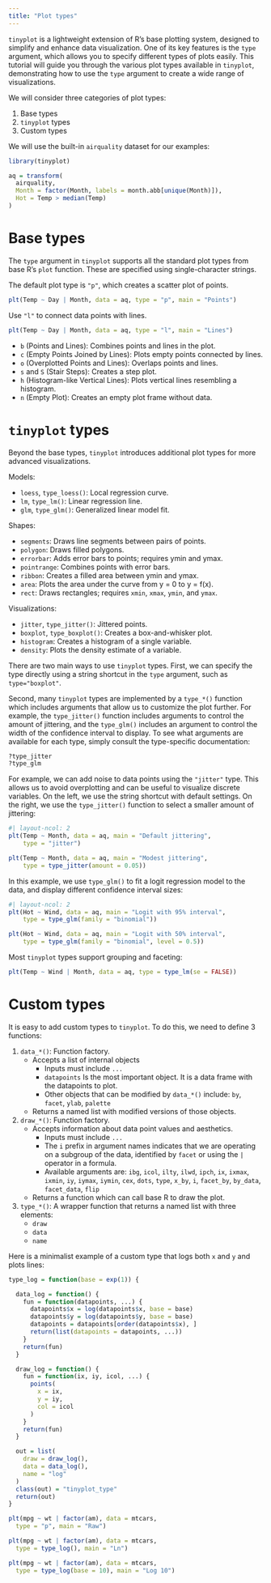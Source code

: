 ```yaml
---
title: "Plot types"
---
```


`tinyplot` is a lightweight extension of R's base plotting system, designed to simplify and enhance data visualization. One of its key features is the `type` argument, which allows you to specify different types of plots easily. This tutorial will guide you through the various plot types available in `tinyplot`, demonstrating how to use the `type` argument to create a wide range of visualizations.

We will consider three categories of plot types:

1. Base types
2. `tinyplot` types
3. Custom types

We will use the built-in `airquality` dataset for our examples:

```r
library(tinyplot)

aq = transform(
  airquality,
  Month = factor(Month, labels = month.abb[unique(Month)]),
  Hot = Temp > median(Temp)
)
```

# Base types

The `type` argument in `tinyplot` supports all the standard plot types from base R's `plot` function. These are specified using single-character strings.

The default plot type is `"p"`, which creates a scatter plot of points.

```r
plt(Temp ~ Day | Month, data = aq, type = "p", main = "Points")
```

Use `"l"` to connect data points with lines.

```r
plt(Temp ~ Day | Month, data = aq, type = "l", main = "Lines")
```

* `b` (Points and Lines): Combines points and lines in the plot.
* `c` (Empty Points Joined by Lines): Plots empty points connected by lines.
* `o` (Overplotted Points and Lines): Overlaps points and lines.
* `s` and `S` (Stair Steps): Creates a step plot.
* `h` (Histogram-like Vertical Lines): Plots vertical lines resembling a histogram.
* `n` (Empty Plot): Creates an empty plot frame without data.

# `tinyplot` types

Beyond the base types, `tinyplot` introduces additional plot types for more advanced visualizations. 

Models:

- `loess`, `type_loess()`: Local regression curve.
- `lm`, `type_lm()`: Linear regression line.
- `glm`, `type_glm()`: Generalized linear model fit.

Shapes:

- `segments`: Draws line segments between pairs of points.
- `polygon`: Draws filled polygons.
- `errorbar`: Adds error bars to points; requires ymin and ymax.
- `pointrange`: Combines points with error bars.
- `ribbon`: Creates a filled area between ymin and ymax.
- `area`: Plots the area under the curve from y = 0 to y = f(x).
- `rect`: Draws rectangles; requires `xmin`, `xmax`, `ymin`, and `ymax`.

Visualizations:

- `jitter`, `type_jitter()`: Jittered points.
- `boxplot`, `type_boxplot()`: Creates a box-and-whisker plot.
- `histogram`: Creates a histogram of a single variable.
- `density`: Plots the density estimate of a variable.

There are two main ways to use `tinyplot` types. First, we can specify the type directly using a string shortcut in the `type` argument, such as `type="boxplot"`.

Second, many `tinyplot` types are implemented by a `type_*()` function which includes arguments that allow us to customize the plot further. For example, the `type_jitter()` function includes arguments to control the amount of jittering, and the `type_glm()` includes an argument to control the width of the confidence interval to display. To see what arguments are available for each type, simply consult the type-specific documentation:

```r
?type_jitter
?type_glm
```

For example, we can add noise to data points using the `"jitter"` type. This allows us to avoid overplotting and can be useful to visualize discrete variables. On the left, we use the string shortcut with default settings. On the right, we use the `type_jitter()` function to select a smaller amount of jittering:

```r
#| layout-ncol: 2
plt(Temp ~ Month, data = aq, main = "Default jittering", 
    type = "jitter")

plt(Temp ~ Month, data = aq, main = "Modest jittering",
    type = type_jitter(amount = 0.05))
```

In this example, we use `type_glm()` to fit a logit regression model to the data, and display different confidence interval sizes:

```r
#| layout-ncol: 2
plt(Hot ~ Wind, data = aq, main = "Logit with 95% interval",
    type = type_glm(family = "binomial"))

plt(Hot ~ Wind, data = aq, main = "Logit with 50% interval",
    type = type_glm(family = "binomial", level = 0.5))
```

Most `tinyplot` types support grouping and faceting:

```r
plt(Temp ~ Wind | Month, data = aq, type = type_lm(se = FALSE))
```

# Custom types

It is easy to add custom types to `tinyplot`. To do this, we need to define 3 functions:

1. `data_*()`: Function factory.
    - Accepts a list of internal objects
        - Inputs must include `...`
        - `datapoints` Is the most important object. It is a data frame with the datapoints to plot. 
        - Other objects that can be modified by `data_*()` include: `by`, `facet`, `ylab`, `palette`
    - Returns a named list with modified versions of those objects.
2. `draw_*()`: Function factory.
    - Accepts information about data point values and aesthetics. 
        - Inputs must include `...`
        - The `i` prefix in argument names indicates that we are operating on a subgroup of the data, identified by `facet` or using the `|` operator in a formula.
        - Available arguments are: `ibg`, `icol`, `ilty`, `ilwd`, `ipch`, `ix`, `ixmax`, `ixmin`, `iy`, `iymax`, `iymin`, `cex`, `dots`, `type`, `x_by`, `i`, `facet_by`, `by_data`, `facet_data`, `flip`
    - Returns a function which can call base R to draw the plot.
3. `type_*()`: A wrapper function that returns a named list with three elements:
    - `draw`
    - `data`
    - `name`

Here is a minimalist example of a custom type that logs both `x` and `y` and plots lines:

```r
type_log = function(base = exp(1)) {

  data_log = function() {
    fun = function(datapoints, ...) {
      datapoints$x = log(datapoints$x, base = base)
      datapoints$y = log(datapoints$y, base = base)
      datapoints = datapoints[order(datapoints$x), ]
      return(list(datapoints = datapoints, ...))
    }
    return(fun)
  }

  draw_log = function() {
    fun = function(ix, iy, icol, ...) {
      points(
        x = ix,
        y = iy,
        col = icol
      )
    }
    return(fun)
  }

  out = list(
    draw = draw_log(),
    data = data_log(),
    name = "log"
  )
  class(out) = "tinyplot_type"
  return(out)
}

plt(mpg ~ wt | factor(am), data = mtcars,
  type = "p", main = "Raw")

plt(mpg ~ wt | factor(am), data = mtcars,
  type = type_log(), main = "Ln")

plt(mpg ~ wt | factor(am), data = mtcars,
  type = type_log(base = 10), main = "Log 10")
```

